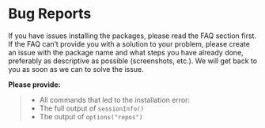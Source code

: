 # Bug Reports

If you have issues installing the packages, please read the FAQ section first. If the FAQ can't
provide you with a solution to your problem, please create an issue with the package name and 
what steps you have already done, preferably as descriptive as possible (screenshots, etc.). We
will get back to you as soon as we can to solve the issue.

**Please provide:**

> - All commands that led to the installation error: 
> - The full output of `sessionInfo()`
> - The output of `options("repos")`

